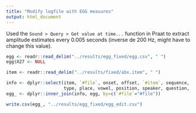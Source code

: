 ```yaml
---
title: "Modify logfile with EGG measures"
output: html_document
---
```


Used the `Sound > Query > Get value at time...` function in Praat to extract amplitude estimates every 0.005 seconds (inverse de 200 Hz, might have to change this value). 

```r
egg <- readr::read_delim("../results/egg_fixed/egg.csv", " ")
egg$X27 <- NULL

item <- readr::read_delim("../results/fixed/abx.item", " ")

info <- dplyr::select(item, `#file`, onset, offset, `#item`, sequence, syllables, 
                      type, place, vowel, position, speaker, question, new)
egg_ <- dplyr::inner_join(info, egg, by=c(`#file`="#file"))

write.csv(egg_, "../results/egg_fixed/egg_edit.csv")
```



